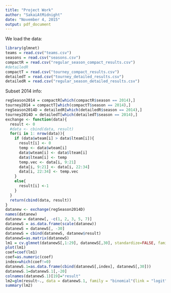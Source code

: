 ```yaml
---
title: "Project Work"
author: "SakaiAtMidnight"
date: "November 4, 2015"
output: pdf_document
---
```


We load the data:
```r
library(glmnet)
teams = read.csv("teams.csv")
seasons = read.csv("seasons.csv")
compactR = read.csv("regular_season_compact_results.csv")
#detailedR
compactT = read.csv("tourney_compact_results.csv")
detailedT = read.csv("tourney_detailed_results.csv")
detailedR = read.csv("regular_season_detailed_results.csv")
```

Subset 2014 info:
```r
regSeason2014 = compactR[which(compactR$season == 2014),]
tourney2014 = compactT[which(compactT$season == 2014),]
regSeason2014D = detailedR[which(detailedR$season == 2014),]
tourney2014D = detailedT[which(detailedT$season == 2014),]
exchange <- function(data){
  result <- 0
  #data <- cbind(data, result)
  for(i in 1: nrow(data)){
    if (data$wteam[i] > data$lteam[i]){
      result[i] <- 0
      temp <- data$wteam[i]
      data$wteam[i] <- data$lteam[i]
      data$lteam[i] <- temp
      temp.vec <- data[i, 9:21]
      data[i, 9:21] <- data[i, 22:34]
      data[i, 22:34] <- temp.vec
    }
    else{
      result[i] <-1
    }
  }
  return(cbind(data, result))
}
datanew <- exchange(regSeason2014D)
names(datanew)
datanew = datanew[, -c(1, 2, 3, 5, 7)]
datanewS = as.data.frame(scale(datanew))
datanewS = datanewS[, -30]
datanewS = cbind(datanewS, datanew$result)
datanewS=as.matrix(datanewS)
lm1 = cv.glmnet(datanewS[,1:29], datanewS[,30], standardize=FALSE, family = "binomial",alpha = 1)
plot(lm1)
coef=coef(lm1)
coef=as.numeric(coef)
index=which(coef!=0)
datanewS.1=as.data.frame(cbind(datanewS[,index], datanewS[,30]))
datanewS.1=datanewS.1[,-20]
colnames(datanewS.1)[19]="result"
lm2=glm(result~., data = datanewS.1, family = "binomial"(link = "logit"))
summary(lm2)

```
